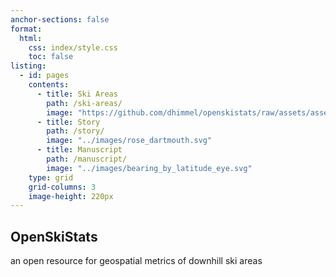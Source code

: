 ```yaml
---
anchor-sections: false
format:
  html:
    css: index/style.css
    toc: false
listing:
  - id: pages
    contents: 
      - title: Ski Areas
        path: /ski-areas/
        image: "https://github.com/dhimmel/openskistats/raw/assets/assets/preview-table.png"
      - title: Story
        path: /story/
        image: "../images/rose_dartmouth.svg"
      - title: Manuscript
        path: /manuscript/
        image: "../images/bearing_by_latitude_eye.svg"
    type: grid
    grid-columns: 3
    image-height: 220px
---
```

:::column-screen
:::{class="snow-container" id="snow-container"}
:::
:::

:::{class="text-overlay"}

## OpenSkiStats

an open resource for geospatial metrics of downhill ski areas

:::

:::{#pages}
:::

<script src="index/snowflake.js"></script>
